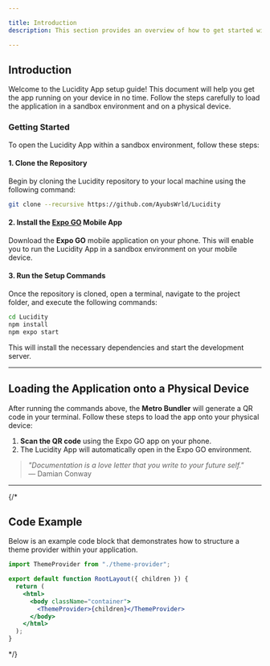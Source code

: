 ---

title: Introduction  
description: This section provides an overview of how to get started with loading the Lucidity application on your phone.

---

## Introduction

Welcome to the Lucidity App setup guide! This document will help you get the app running on your device in no time. Follow the steps carefully to load the application in a sandbox environment and on a physical device.

### Getting Started

To open the Lucidity App within a sandbox environment, follow these steps:

#### 1. Clone the Repository

Begin by cloning the Lucidity repository to your local machine using the following command:

```bash {7} 
git clone --recursive https://github.com/AyubsWrld/Lucidity
```

#### 2. Install the [Expo GO](https://expo.dev/go) Mobile App

Download the **Expo GO** mobile application on your phone. This will enable you to run the Lucidity App in a sandbox environment on your mobile device.

#### 3. Run the Setup Commands

Once the repository is cloned, open a terminal, navigate to the project folder, and execute the following commands:

```bash {7} 
cd Lucidity
npm install
npm expo start 
```

This will install the necessary dependencies and start the development server.

---

## Loading the Application onto a Physical Device

After running the commands above, the **Metro Bundler** will generate a QR code in your terminal. Follow these steps to load the app onto your physical device:

1. **Scan the QR code** using the Expo GO app on your phone.
2. The Lucidity App will automatically open in the Expo GO environment.

> *"Documentation is a love letter that you write to your future self."*  
> — Damian Conway

---

{/* 
## Code Example

Below is an example code block that demonstrates how to structure a theme provider within your application. 

```jsx {7} showLineNumbers
import ThemeProvider from "./theme-provider";

export default function RootLayout({ children }) {
  return (
    <html>
      <body className="container">
        <ThemeProvider>{children}</ThemeProvider>
      </body>
    </html>
  );
}
``` 
*/}


